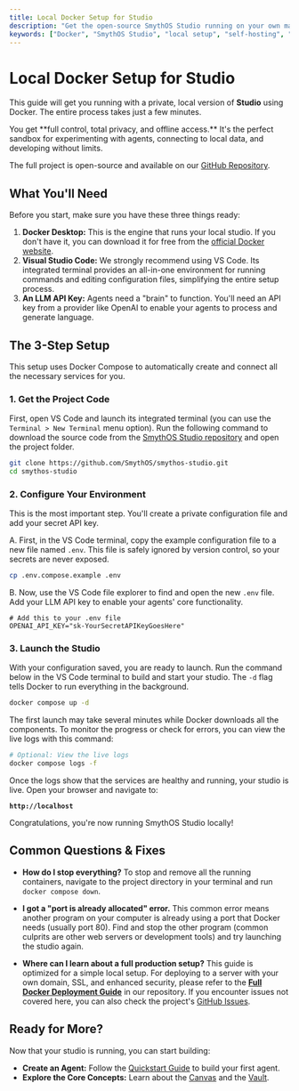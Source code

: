 ```yaml
---
title: Local Docker Setup for Studio
description: "Get the open-source SmythOS Studio running on your own machine in minutes with Docker. This guide provides simple, step-by-step instructions for a private, local AI agent development environment."
keywords: ["Docker", "SmythOS Studio", "local setup", "self-hosting", "docker compose", "open source", "AI agents", "quickstart"]
---
```


# Local Docker Setup for Studio

This guide will get you running with a private, local version of **Studio** using Docker. The entire process takes just a few minutes.

<InfoCallout title="Why Run It Locally?">
You get **full control, total privacy, and offline access.** It's the perfect sandbox for experimenting with agents, connecting to local data, and developing without limits.
</InfoCallout>

The full project is open-source and available on our [GitHub Repository](https://github.com/SmythOS/smythos-studio).

<Spacer size="md" />

## What You'll Need

Before you start, make sure you have these three things ready:

1.  **Docker Desktop:** This is the engine that runs your local studio. If you don't have it, you can download it for free from the [official Docker website](https://www.docker.com/products/docker-desktop/).
2.  **Visual Studio Code:** We strongly recommend using VS Code. Its integrated terminal provides an all-in-one environment for running commands and editing configuration files, simplifying the entire setup process.
3.  **An LLM API Key:** Agents need a "brain" to function. You'll need an API key from a provider like OpenAI to enable your agents to process and generate language.

<Spacer size="md" />

## The 3-Step Setup

This setup uses Docker Compose to automatically create and connect all the necessary services for you.

### 1. Get the Project Code

First, open VS Code and launch its integrated terminal (you can use the `Terminal > New Terminal` menu option). Run the following command to download the source code from the [SmythOS Studio repository](https://github.com/SmythOS/smythos-studio) and open the project folder.

```bash
git clone https://github.com/SmythOS/smythos-studio.git
cd smythos-studio
```

### 2. Configure Your Environment

This is the most important step. You'll create a private configuration file and add your secret API key.

A. First, in the VS Code terminal, copy the example configuration file to a new file named <code>.env</code>. This file is safely ignored by version control, so your secrets are never exposed.

```bash
cp .env.compose.example .env
```

B. Now, use the VS Code file explorer to find and open the new <code>.env</code> file. Add your LLM API key to enable your agents' core functionality.

```text
# Add this to your .env file
OPENAI_API_KEY="sk-YourSecretAPIKeyGoesHere"
```

### 3. Launch the Studio

With your configuration saved, you are ready to launch. Run the command below in the VS Code terminal to build and start your studio. The <code>-d</code> flag tells Docker to run everything in the background.

```bash
docker compose up -d
```

The first launch may take several minutes while Docker downloads all the components. To monitor the progress or check for errors, you can view the live logs with this command:

```bash
# Optional: View the live logs
docker compose logs -f
```

Once the logs show that the services are healthy and running, your studio is live. Open your browser and navigate to:

**<code>http://localhost</code>**

Congratulations, you're now running SmythOS Studio locally!

<Spacer size="md" />

## Common Questions & Fixes

-   **How do I stop everything?**
    To stop and remove all the running containers, navigate to the project directory in your terminal and run <code>docker compose down</code>.

-   **I got a "port is already allocated" error.**
    This common error means another program on your computer is already using a port that Docker needs (usually port 80). Find and stop the other program (common culprits are other web servers or development tools) and try launching the studio again.

-   **Where can I learn about a full production setup?**
    This guide is optimized for a simple local setup. For deploying to a server with your own domain, SSL, and enhanced security, please refer to the **[Full Docker Deployment Guide](https://github.com/SmythOS/smythos-studio/blob/main/DOCKER_COMPOSE.md)** in our repository. If you encounter issues not covered here, you can also check the project's [GitHub Issues](https://github.com/SmythOS/smythos-studio/issues).

<Spacer size="md" />

## Ready for More?

Now that your studio is running, you can start building:

-   **Create an Agent:** Follow the [Quickstart Guide](/docs/agent-studio/quickstart) to build your first agent.
-   **Explore the Core Concepts:** Learn about the [Canvas](/docs/agent-studio/key-concepts/canvas.mdx) and the [Vault](/docs/agent-studio/key-concepts/vault).